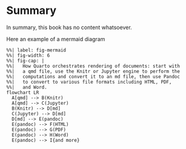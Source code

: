 # Summary

In summary, this book has no content whatsoever.

Here an example of a mermaid diagram

```mermaid
%%| label: fig-mermaid
%%| fig-width: 6
%%| fig-cap: |
%%|   How Quarto orchestrates rendering of documents: start with
%%|   a qmd file, use the Knitr or Jupyter engine to perform the
%%|   computations and convert it to an md file, then use Pandoc
%%|   to convert to various file formats including HTML, PDF,
%%|   and Word.
flowchart LR
  A[qmd] --> B(Knitr)
  A[qmd] --> C(Jupyter)
  B(Knitr) --> D[md]
  C(Jupyter) --> D[md]
  D[md] --> E(pandoc)
  E(pandoc) --> F(HTML)
  E(pandoc) --> G(PDF)
  E(pandoc) --> H(Word)
  E(pandoc) --> I{and more}
```
